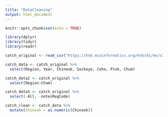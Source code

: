 ```yaml
---
title: "DataCleaning"
output: html_document
---
```


```r
knitr::opts_chunk$set(echo = TRUE)
```

```r
library(dplyr)
library(tidyr)
library(readr)
```

```r
catch_original <- read_csv("https://knb.ecoinformatics.org/knb/d1/mn/v2/object/df35b.302.1")
```
```r
catch_data <- catch_original %>%
  select(Region, Year, Chinook, Sockeye, Coho, Pink, Chum)
```

```r
catch_data2 <- catch_original %>%
  select(Region:Chum)
```

```r
catch_data3 <- catch_original %>%
  select(-All, -notesRegCode)
```

```r
catch_clean <- catch_data %>%
  mutate(Chinook = as.numeric(Chinook))
```




